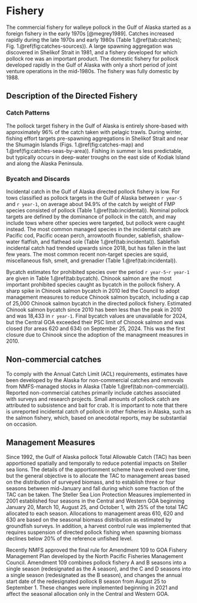 # Fishery 
The commercial fishery for walleye pollock in the Gulf of Alaska
started as a foreign fishery in the early 1970s
[@megrey1989]. Catches increased rapidly during the late 1970s
and early 1980s (Table 1.\@ref(tab:catches);
Fig. 1.\@ref(fig:catches-sources)). A large spawning aggregation
was discovered in Shelikof Strait in 1981, and a fishery
developed for which pollock roe was an important product. The
domestic fishery for pollock developed rapidly in the Gulf of
Alaska with only a short period of joint venture operations in
the mid-1980s. The fishery was fully domestic by 1988.

## Description of the Directed Fishery
### Catch Patterns

The pollock target fishery in the Gulf of Alaska is entirely
shore-based with approximately 96% of the catch taken with
pelagic trawls. During winter, fishing effort targets
pre-spawning aggregations in Shelikof Strait and near the
Shumagin Islands (Figs. 1.\@ref(fig:catches-map) and
1.\@ref(fig:catches-seas-by-area)). Fishing in summer is less
predictable, but typically occurs in deep-water troughs on the
east side of Kodiak Island and along the Alaska Peninsula.

### Bycatch and Discards
Incidental catch in the Gulf of Alaska directed pollock fishery
is low. For tows classified as pollock targets in the Gulf of
Alaska between `r year-5` and `r year-1`, on average about 94.9% of
the catch by weight of FMP species consisted of pollock (Table
1.\@ref(tab:incidental)). Nominal pollock targets are defined by
the dominance of pollock in the catch, and may include tows where
other species were targeted, but pollock were caught instead. The
most common managed species in the incidental catch are
Pacific cod, Pacific ocean perch, arrowtooth flounder, sablefish,
shallow-water flatfish, and flathead sole (Table
1.\@ref(tab:incidental)). Sablefish incidental catch had trended
upwards since 2018, but has fallen in the last few years. The most
common recent non-target species are squid, miscellaneous fish,
smelt, and grenadier (Table
1.\@ref(tab:incidental)). 

Bycatch estimates for prohibited species over the period 
`r year-5`-`r year-1` are given in Table 1.\@ref(tab:bycatch).
Chinook salmon are the most important prohibited species caught
as bycatch in the pollock fishery. A sharp spike in Chinook
salmon bycatch in 2010 led the Council to adopt management
measures to reduce Chinook salmon bycatch, including a cap of
25,000 Chinook salmon bycatch in the directed pollock fishery.
Estimated Chinook salmon bycatch since 2010 has been less than
the peak in 2010 and was 18,433 in `r year-1`. Final bycatch
values are unavailable for 2024, but the Central GOA exceeded
their PSC limit of Chinook salmon and was closed (for areas 620
and 634) on September 25, 2024. This was the first closure due to
Chinook since the adoption of the managmeent measures in 2010.

## Non-commercial catches
To comply with the Annual Catch Limit (ACL) requirements,
estimates have been developed by the Alaska for non-commercial
catches and removals from NMFS-managed stocks in Alaska (Table
1.\@ref(tab:non-commercial)). Reported non-commercial catches
primarily include catches associated with surveys and research
projects. Small amounts of pollock catch are attributed to
subsistence and bait for crab. It is important to note that there
is unreported incidental catch of pollock in other fisheries in
Alaska, such as the salmon fishery, which, based on anecdotal
reports, may be substantial on occasion.

## Management Measures

Since 1992, the Gulf of Alaska pollock Total Allowable Catch
(TAC) has been apportioned spatially and temporally to reduce
potential impacts on Steller sea lions. The details of the
apportionment scheme have evolved over time, but the general
objective is to allocate the TAC to management areas based on the
distribution of surveyed biomass, and to establish three or four
seasons between mid-January and fall during which some fraction
of the TAC can be taken. The Steller Sea Lion Protection Measures
implemented in 2001 established four seasons in the Central and
Western GOA beginning January 20, March 10, August 25, and
October 1, with 25% of the total TAC allocated to each
season. Allocations to management areas 610, 620 and 630 are
based on the seasonal biomass distribution as estimated by
groundfish surveys. In addition, a harvest control rule was
implemented that requires suspension of directed pollock fishing
when spawning biomass declines below 20% of the reference
unfished level.

Recently NMFS approved the final rule for Amendment 109 to GOA
Fishery Management Plan developed by the North Pacific Fisheries
Management Council. Amendment 109 combines pollock fishery A and
B seasons into a single season (redesignated as the A season),
and the C and D seasons into a single season (redesignated as the
B season), and changes the annual start date of the redesignated
pollock B season from August 25 to September 1. These changes
were implemented beginning in 2021 and affect the seasonal
allocation only in the Central and Western GOA.
